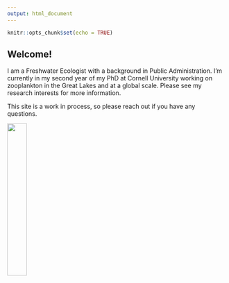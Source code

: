 ```yaml
---
output: html_document
---
```


```r
knitr::opts_chunk$set(echo = TRUE)
```

## Welcome! 

I am a Freshwater Ecologist with a background in Public Administration. I'm currently in my second year of my PhD at Cornell University working on zooplankton in the Great Lakes and at a global scale. Please see my research interests for more information.


This site is a work in process, so please reach out if you have any questions.


![](IMG_20190717_155036743_HDR.jpg){width=30%}